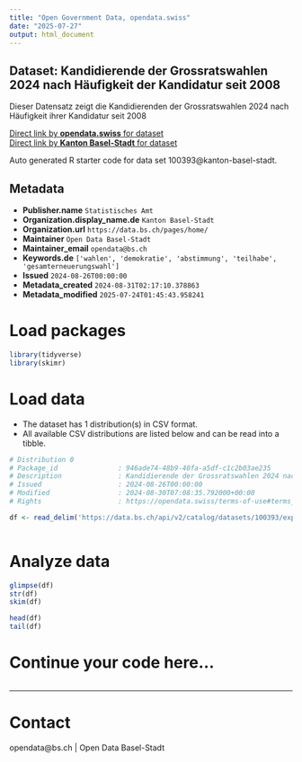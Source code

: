 ```yaml
---
title: "Open Government Data, opendata.swiss"
date: "2025-07-27"
output: html_document
---
```


## Dataset: Kandidierende der Grossratswahlen 2024 nach Häufigkeit der Kandidatur seit 2008

Dieser Datensatz zeigt die Kandidierenden der Grossratswahlen 2024 nach Häufigkeit ihrer Kandidatur seit 2008

[Direct link by **opendata.swiss** for dataset](https://opendata.swiss/de/dataset/kandidierende-der-grossratswahlen-2024-nach-haufigkeit-der-kandidatur-seit-2008)<br>
[Direct link by **Kanton Basel-Stadt** for dataset](https://data.bs.ch/explore/dataset/100393/)

Auto generated R starter code for data set 100393@kanton-basel-stadt.

## Metadata

- **Publisher.name** `Statistisches Amt`
- **Organization.display_name.de** `Kanton Basel-Stadt`
- **Organization.url** `https://data.bs.ch/pages/home/`
- **Maintainer** `Open Data Basel-Stadt`
- **Maintainer_email** `opendata@bs.ch`
- **Keywords.de** `['wahlen', 'demokratie', 'abstimmung', 'teilhabe', 'gesamterneuerungswahl']`
- **Issued** `2024-08-26T00:00:00`
- **Metadata_created** `2024-08-31T02:17:10.378863`
- **Metadata_modified** `2025-07-24T01:45:43.958241`


# Load packages

```r

library(tidyverse)
library(skimr)

```

# Load data

-   The dataset has 1 distribution(s) in CSV format.
-   All available CSV distributions are listed below and can be read into a tibble.

```r

# Distribution 0
# Package_id               : 946ade74-48b9-40fa-a5df-c1c2b03ae235
# Description              : Kandidierende der Grossratswahlen 2024 nach Häufigkeit der Kandidatur seit 2008 (csv)
# Issued                   : 2024-08-26T00:00:00
# Modified                 : 2024-08-30T07:08:35.792000+00:00
# Rights                   : https://opendata.swiss/terms-of-use#terms_by

df <- read_delim('https://data.bs.ch/api/v2/catalog/datasets/100393/exports/csv?use_labels=true')



```

# Analyze data

```r

glimpse(df)
str(df)
skim(df)

head(df)
tail(df)

```

# Continue your code here...

```r

```

------------------------------------------------------------------------

# Contact

opendata@bs.ch | Open Data Basel-Stadt
